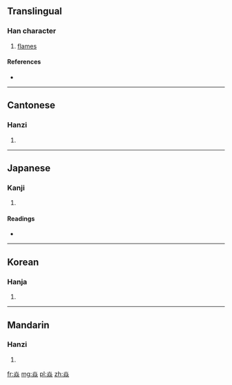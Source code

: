 ==Translingual==

===Han character===
{{Han char|rn=86|rad=火|as=08|sn=12|four=9088<sub>9</sub>|canj=火火火 (FFF)}}

# [[flames]]

====References====
* {{Han ref|kx=0675.050|dkj=19142|dj=1086.160|hdz=32211.030|uh=7131|ud=28977|bh=DA5D|bd=55901}}

----

==Cantonese==

===Hanzi===
{{yue-hanzi|jyut=|y=yim6}}

# {{defn|lang=yue|sort=火08}}

----

==Japanese==

===Kanji===
{{ja-kanji|grade=|rs=火08}}

# {{defn|lang=ja|sort=火08}}

====Readings====
* {{ja-readings|on=[[えん]] (en), [[けき]] (keki), [[きゃく]] (kyaku)|kun=[[ほのお]] (honoo)}}

----

==Korean==

===Hanja===
{{ko-hanja|hangeul=혁|eumhun=|rv=hyeok|mr=hyŏk|y=hyek}}

# {{defn|lang=ko|sort=火08}}

----

==Mandarin==

===Hanzi===
{{cmn-hanzi|pin=[[yàn]] ([[yan4]])|wg=yen<sup>4</sup>}}

# {{defn|lang=cmn|sort=火08}}

[[fr:焱]]
[[mg:焱]]
[[pl:焱]]
[[zh:焱]]